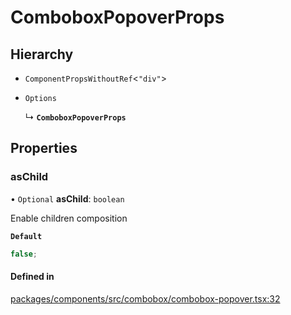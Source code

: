 # ComboboxPopoverProps

## Hierarchy

- `ComponentPropsWithoutRef`\<`"div"`\>

- `Options`

  ↳ **`ComboboxPopoverProps`**

## Properties

### asChild

• `Optional` **asChild**: `boolean`

Enable children composition

**`Default`**

```ts
false;
```

#### Defined in

[packages/components/src/combobox/combobox-popover.tsx:32](https://github.com/vtex/shoreline/blob/74b3e0b4f/packages/components/src/combobox/combobox-popover.tsx#L32)
